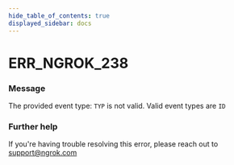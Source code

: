 ```yaml
---
hide_table_of_contents: true
displayed_sidebar: docs
---
```



# ERR_NGROK_238

### Message
The provided event type: `TYP` is not valid. Valid event types are `ID`

<ErrorDetails error='err_ngrok_238' />


### Further help
If you're having trouble resolving this error, please reach out to [support@ngrok.com](mailto:support@ngrok.com?subject=Help%20with%20ERR_NGROK_238)

